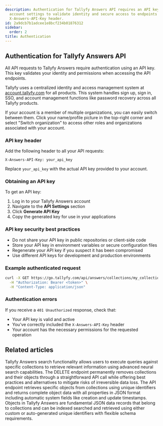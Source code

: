 ```yaml
---
description: Authentication for Tallyfy Answers API requires an API key obtained through
  account settings to validate identity and secure access to endpoints through the
  X-Answers-API-Key header.
id: 2a9dcb7b1adcee1e8bcf234b01876312
sidebar:
  order: 2
title: Authentication
---
```


## Authentication for Tallyfy Answers API

All API requests to Tallyfy Answers require authentication using an API key. This key validates your identity and permissions when accessing the API endpoints.

Tallyfy uses a centralized identity and access management system at [account.tallyfy.com](https://account.tallyfy.com) for all products. This system handles sign up, sign in, SSO, and account management functions like password recovery across all Tallyfy products.

If your account is a member of multiple organizations, you can easily switch between them. Click your name/profile picture in the top-right corner and select "Switch organization" to access other roles and organizations associated with your account.

### API key header

Add the following header to all your API requests:

```
X-Answers-API-Key: your_api_key
```

Replace `your_api_key` with the actual API key provided to your account.

### Obtaining an API key

To get an API key:

1. Log in to your Tallyfy Answers account
2. Navigate to the **API Settings** section
3. Click **Generate API Key**
4. Copy the generated key for use in your applications

### API key security best practices

- Do not share your API key in public repositories or client-side code
- Store your API key in environment variables or secure configuration files
- Regenerate your API key if you suspect it has been compromised
- Use different API keys for development and production environments

### Example authenticated request

```bash
curl -X GET https://go.tallyfy.com/api/answers/collections/my_collection \
  -H "Authorization: Bearer <token>" \
  -H "Content-Type: application/json"
```

### Authentication errors

If you receive a `401 Unauthorized` response, check that:
- Your API key is valid and active
- You've correctly included the `X-Answers-API-Key` header
- Your account has the necessary permissions for the requested operation


## Related articles
<CardGrid>
<LinkTitleCard header="<b>Answers > Search</b>" href="/products/answers/search/" > Tallyfy Answers search functionality allows users to execute queries against specific collections to retrieve relevant information using advanced neural search capabilities. </LinkTitleCard>
<LinkTitleCard header="<b>Collections > Delete a collection</b>" href="/products/answers/collections/delete-collection/" > The DELETE endpoint permanently removes collections and their objects through a straightforward API call while offering best practices and alternatives to mitigate risks of irreversible data loss. </LinkTitleCard>
<LinkTitleCard header="<b>Objects > Get an object</b>" href="/products/answers/objects/get-object/" > The API endpoint retrieves specific objects from collections using unique identifiers and returns complete object data with all properties in JSON format including automatic system fields like creation and update timestamps. </LinkTitleCard>
<LinkTitleCard header="<b>Answers > Objects</b>" href="/products/answers/objects/" > Objects in Tallyfy Answers are fundamental JSON data records that belong to collections and can be indexed searched and retrieved using either custom or auto-generated unique identifiers with flexible schema requirements. </LinkTitleCard>
</CardGrid>